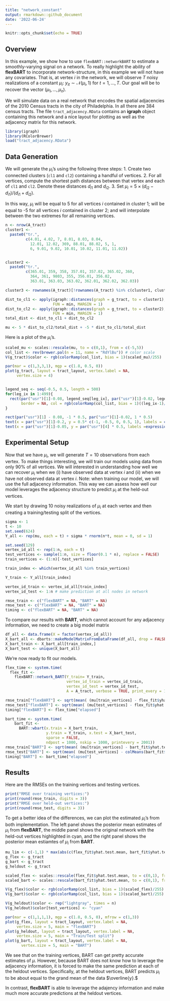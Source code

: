 ```yaml
---
title: "network_constant"
output: rmarkdown::github_document
date: '2022-06-24'
---
```


```r
knitr::opts_chunk$set(echo = TRUE)
```

## Overview
In this example, we show how to use `flexBART::networkBART` to estimate a smoothly-varying signal on a network.
To really highlight the ability of **flexBART** to incorporate network-structure, in this example we will not have any covariates.
That is, at vertex $i$ in the network, we will observe $T$ noisy realizations of a constant $\mu_{i}$: $y_{it} \sim \mathcal{N}(\mu_{i}, 1)$ for $t = 1, \ldots, T.$ 
Our goal will be to recover the vector $(\mu_{1}, \ldots, \mu_{n}).$

We will simulate data on a real network that encodes the spatial adjacencies of the 2010 Census tracts in the city of Philadelphia.
In all there are 384 census tracts.
The file `tract_adjacency.RData` contains an **igraph** object containing this network and a nice layout for plotting as well as the adjacency matrix for this network. 

```r
library(igraph)
library(RColorBrewer)
load("tract_adjacency.RData")

```

## Data Generation
We will generate the $\mu_{i}$'s using the following three steps:
1. Create two connected clusters (`cl1` and `cl2`) containing a handful of vertices. 
2. For all vertices, compute the shortest path distances between that vertex and each of `cl1` and `cl2`. Denote these distances $d_{i1}$ and $d_{i2}.$
3. Set $\mu_{i} = 5 \times (d_{i2} - d_{i1})/(d_{i1} + d_{i2})$.

In this way, $\mu_{i}$ will be equal to 5 for all vertices $i$ contained in cluster 1; will be equal to -5 for all vertices $i$ contained in cluster 2; and will interpolate between the two extremes for all remaining vertices.

```r
n <- nrow(A_tract)
cluster1 <- 
  paste0("tr.",
         c(4.01, 4.02, 7, 8.01, 8.03, 8.04,
           12.01, 12.02, 369, 88.01, 88.02, 5, 1,
           6, 9.01, 9.02, 10.01, 10.02, 11.01, 11.02))


cluster2 <- 
  paste0("tr.",
         c(365.01, 359, 358, 357.01, 357.02, 365.02, 360,
           364, 361, 9803, 355, 356.01, 356.02,
           363.01, 363.03, 363.02, 362.01, 362.02, 362.03))

cluster3 <- rownames(A_tract)[!rownames(A_tract) %in% c(cluster1, cluster2)]

dist_to_cl1 <- apply(igraph::distances(graph = g_tract, to = cluster1),
                     FUN = min, MARGIN = 1)
dist_to_cl2 <- apply(igraph::distances(graph = g_tract, to = cluster2),
                     FUN = min, MARGIN = 1)
total_dist <- dist_to_cl1 + dist_to_cl2

mu <- 5 * dist_to_cl2/total_dist + -5 * dist_to_cl1/total_dist
```

Here is a plot of the $\mu_{i}$'s.

```r
scaled_mu <- scales::rescale(mu, to = c(0,1), from = c(-5,5))
col_list <- rev(brewer.pal(n = 11, name = "RdYlBu")) # color scale
V(g_tract)$color <- rgb(colorRamp(col_list, bias = 1)(scaled_mu)/255)

par(mar = c(1,3,3,1), mgp = c(1.8, 0.5, 0))
plot(g_tract, layout = tract_layout, vertex.label = NA,
     vertex.size = 4)


legend_seq <- seq(-0.5, 0.5, length = 500)
for(leg_ix in 1:499){
  rect(par("usr")[1]-0.08, legend_seq[leg_ix], par("usr")[1]-0.02, legend_seq[leg_ix+1],
       border = NA, col = rgb(colorRamp(col_list, bias = 1)((leg_ix-1)/500)/255))
}

rect(par("usr")[1] - 0.08, -1 * 0.5, par("usr")[1]-0.02, 1 * 0.5)
text(x = par("usr")[1]-0.2, y = 0.5* c(-1, -0.5, 0, 0.5, 1), labels = c(-5, -2.5, 0, 2.5, 5), xpd = TRUE)
text(x = par("usr")[1]-0.05, y = par("usr")[4] * 0.5, labels =expression(mu))
```

## Experimental Setup
Now that we have $\mu_{i}$, we will generate $T = 10$ observations from each vertex.
To make things interesting, we will train our models using data from only 90\% of all vertices.
We will interested in understanding how well we can recover $\mu_{i}$ when we (i) have observed data at vertex $i$ and (ii) when we have not observed data at vertex $i$. 
Note: when training our model, we will use the full adjacency information.
This way we can assess how well our model leverages the adjacency structure to predict $\mu_{i}$ at the held-out vertices.

We start by drawing 10 noisy realizations of $\mu_{i}$ at each vertex and then creating a training/testing split of the vertices.
```r
sigma <- 1
t <- 10
set.seed(624)
Y_all <- rep(mu, each = t) + sigma * rnorm(n*t, mean = 0, sd = 1)

set.seed(129)
vertex_id_all <- rep(1:n, each = t)
test_vertices <- sample(1:n, size = floor(0.1 * n), replace = FALSE)
train_vertices <- (1:n)[-test_vertices]

train_index <- which(vertex_id_all %in% train_vertices)

Y_train <- Y_all[train_index]

vertex_id_train <- vertex_id_all[train_index]
vertex_id_test <- 1:n # make prediction at all nodes in network

rmse_train <- c("flexBART" = NA, "BART" = NA)
rmse_test <- c("flexBART" = NA, "BART" = NA)
timing <- c("flexBART" = NA, "BART" = NA)
```

To compare our results with **BART**, which cannot account for any adjacency information, we need to create a big model matrix
```r
df_all <- data.frame(X = factor(vertex_id_all))
X_bart_all <- dbarts::makeModelMatrixFromDataFrame(df_all, drop = FALSE)
X_bart_train <- X_bart_all[train_index,]
X_bart_test <- unique(X_bart_all)
```


We're now ready to fit our models.
```r
flex_time <- system.time(
  flex_fit <- 
    flexBART::network_BART(Y_train= Y_train,
                           vertex_id_train = vertex_id_train,
                           vertex_id_test = vertex_id_test,
                           A = A_tract, verbose = TRUE, print_every = 100))

rmse_train["flexBART"] <- sqrt(mean( (mu[train_vertices] - flex_fit$yhat.test.mean[train_vertices])^2 ))
rmse_test["flexBART"] <- sqrt(mean( (mu[test_vertices] - flex_fit$yhat.test.mean[test_vertices])^2 ))
timing["flexBART"] <- flex_time["elapsed"]
```


```r
bart_time <- system.time(
    bart_fit <- 
      BART::wbart(x.train = X_bart_train,
                  y.train = Y_train, x.test = X_bart_test, 
                  sparse = FALSE,
                  ndpost = 1000, nskip = 1000, printevery = 2001))
rmse_train["BART"] <- sqrt(mean( (mu[train_vertices] - bart_fit$yhat.test.mean[train_vertices])^2 ))
rmse_test["BART"] <- sqrt(mean( (mu[test_vertices] - colMeans(bart_fit$yhat.test)[test_vertices])^2 ))
timing["BART"] <- bart_time["elapsed"]
```


## Results

Here are the RMSEs on the training vertices and testing vertices.
```r
print("RMSE over training vertices:")
print(round(rmse_train, digits = 3))
print("RMSE over held-out vertices:")
print(round(rmse_test, digits = 3))
```

To get a better idea of the differences, we can plot the estimated $\mu_{i}$'s from both implementation.
The left panel shows the posterior mean estimates of $\mu_{i}$ from **flexBART**, the middle panel shows the original network with the held-out vertices highlighted in cyan, and the right panel shows the posterior mean estiamtes of $\mu_{i}$ from **BART**.
```r

mu_lim <- c(-1,1) * max(abs(c(flex_fit$yhat.test.mean, bart_fit$yhat.test.mean, mu)))
g_flex <- g_tract
g_bart <- g_tract
g_heldout <- g_tract

scaled_flex <- scales::rescale(flex_fit$yhat.test.mean, to = c(0,1), from = mu_lim)
scaled_bart <- scales::rescale(bart_fit$yhat.test.mean, to = c(0,1), from = mu_lim)

V(g_flex)$color <- rgb(colorRamp(col_list, bias = 1)(scaled_flex)/255)
V(g_bart)$color <- rgb(colorRamp(col_list, bias = 1)(scaled_bart)/255)

V(g_heldout)$color <- rep("lightgray", times = n)
V(g_heldout)$color[test_vertices] <- "cyan"

par(mar = c(1,1,1,1), mgp = c(1.8, 0.5, 0), mfrow = c(1,3))
plot(g_flex, layout = tract_layout, vertex.label = NA,
     vertex.size = 5, main = "flexBART")
plot(g_heldout, layout = tract_layout, vertex.label = NA,
     vertex.size = 5, main = "Train/Test split")
plot(g_bart, layout = tract_layout, vertex.label = NA,
       vertex.size = 5, main = "BART")

```

We see that on the training vertices, BART can get pretty accurate estimates of $\mu.$
However, because BART does not know how to leverage the adjacency information, it is forced to make the same prediction at each of the heldout vertices.
Specifically, at the heldout vertices, BART predicts $\mu_{i}$ to be about equal to the grand mean of the data $\overline{y}.$

In contrast, **flexBART** is able to leverage the adajency information and make much more accurate predictions at the heldout vertices.
